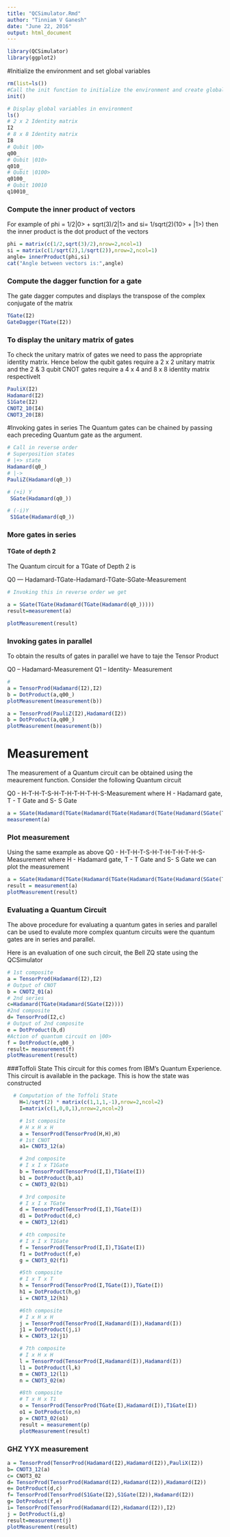 ```yaml
---
title: "QCSimulator.Rmd"
author: "Tinniam V Ganesh"
date: "June 22, 2016"
output: html_document
---
```


```r
library(QCSimulator)
library(ggplot2)
```

#Initialize the environment and set global variables
```r
rm(list=ls())
#Call the init function to initialize the environment and create global variables
init()

# Display global variables in environment
ls()
# 2 x 2 Identity matrix 
I2
# 8 x 8 Identity matrix 
I8
# Qubit |00>
q00_
# Qubit |010>
q010_
# Qubit |0100>
q0100_
# Qubit 10010
q10010_
```

### Compute the inner product of vectors
For example of phi = 1/2|0> + sqrt(3)/2|1> and si= 1/sqrt(2)(10> + |1>) then the 
inner product is the dot product of the vectors
```r
phi = matrix(c(1/2,sqrt(3)/2),nrow=2,ncol=1)
si = matrix(c(1/sqrt(2),1/sqrt(2)),nrow=2,ncol=1)
angle= innerProduct(phi,si)
cat("Angle between vectors is:",angle)
```


### Compute the dagger function for a gate
The gate dagger computes and displays the transpose of the complex conjugate of
the matrix
```r
TGate(I2)
GateDagger(TGate(I2))
```

### To display the unitary matrix of gates
To check the unitary matrix of gates we need to pass the appropriate
identity matrix. Hence below the qubit gates require a 2 x 2 unitary matrix
and the 2 & 3 qubit CNOT gates require a 4 x 4 and 8 x 8 identity matrix
respectivelt
```r

PauliX(I2)
Hadamard(I2)
S1Gate(I2)
CNOT2_10(I4)
CNOT3_20(I8)
```

#Invoking gates in series
The Quantum gates can be chained by passing each preceding Quantum gate as
the argument.

```r
# Call in reverse order
# Superposition states
# |+> state
Hadamard(q0_)
# |->
PauliZ(Hadamard(q0_))

# (+i) Y
 SGate(Hadamard(q0_))

# (-i)Y
 S1Gate(Hadamard(q0_))
```

### More gates in series
#### TGate of depth 2

The Quantum circuit for a TGate of Depth 2 is

Q0 ---   Hadamard-TGate-Hadamard-TGate-SGate-Measurement

```r
# Invoking this in reverse order we get

a = SGate(TGate(Hadamard(TGate(Hadamard(q0_)))))
result=measurement(a)

plotMeasurement(result)

```




### Invoking gates in parallel
To obtain the results of gates in parallel we have to taje the Tensor Product

Q0  -- Hadamard-Measurement
Q1  -- Identity- Measurement
```r
# 
a = TensorProd(Hadamard(I2),I2)
b = DotProduct(a,q00_)
plotMeasurement(measurement(b))

a = TensorProd(PauliZ(I2),Hadamard(I2))
b = DotProduct(a,q00_)
plotMeasurement(measurement(b))

```


# Measurement
The measurement of a Quantum circuit can be obtained using the meaurement function.
Consider the following Quantum circuit

Q0 - H-T-H-T-S-H-T-H-T-H-T-H-S-Measurement
where H - Hadamard gate, T - T Gate and S- S Gate
```r
a = SGate(Hadamard(TGate(Hadamard(TGate(Hadamard(TGate(Hadamard(SGate(TGate(Hadamard(TGate(Hadamard(I2)))))))))))))
measurement(a)
```


### Plot measurement
Using the same example as above 
Q0 - H-T-H-T-S-H-T-H-T-H-T-H-S-Measurement
where H - Hadamard gate, T - T Gate and S- S Gate 
we can plot the measurement
```r
a = SGate(Hadamard(TGate(Hadamard(TGate(Hadamard(TGate(Hadamard(SGate(TGate(Hadamard(TGate(Hadamard(I2)))))))))))))
result = measurement(a)
plotMeasurement(result)
```


### Evaluating a Quantum Circuit 
The above procedure for evaluating a quantum gates in series and parallel can be 
used to evalute more complex quantum circuits were the quantum gates are in series
and parallel.

Here is an evaluation of one such circuit, the Bell ZQ state using the QCSimulator
```r
# 1st composite
a = TensorProd(Hadamard(I2),I2)
# Output of CNOT
b = CNOT2_01(a)
# 2nd series
c=Hadamard(TGate(Hadamard(SGate(I2))))
#2nd composite
d= TensorProd(I2,c)
# Output of 2nd composite
e = DotProduct(b,d)
#Action of quantum circuit on |00>
f = DotProduct(e,q00_)
result= measurement(f)
plotMeasurement(result)
```

###Toffoli State
This circuit for this comes from IBM's Quantum Experience. This circuit
is available in the package. This is how the state was constructed
```r
  # Computation of the Toffoli State
    H=1/sqrt(2) * matrix(c(1,1,1,-1),nrow=2,ncol=2)
    I=matrix(c(1,0,0,1),nrow=2,ncol=2)

    # 1st composite
    # H x H x H
    a = TensorProd(TensorProd(H,H),H)
    # 1st CNOT
    a1= CNOT3_12(a)

    # 2nd composite
    # I x I x T1Gate
    b = TensorProd(TensorProd(I,I),T1Gate(I))
    b1 = DotProduct(b,a1)
    c = CNOT3_02(b1)

    # 3rd composite
    # I x I x TGate
    d = TensorProd(TensorProd(I,I),TGate(I))
    d1 = DotProduct(d,c)
    e = CNOT3_12(d1)

    # 4th composite
    # I x I x T1Gate
    f = TensorProd(TensorProd(I,I),T1Gate(I))
    f1 = DotProduct(f,e)
    g = CNOT3_02(f1)

    #5th composite
    # I x T x T
    h = TensorProd(TensorProd(I,TGate(I)),TGate(I))
    h1 = DotProduct(h,g)
    i = CNOT3_12(h1)

    #6th composite
    # I x H x H
    j = TensorProd(TensorProd(I,Hadamard(I)),Hadamard(I))
    j1 = DotProduct(j,i)
    k = CNOT3_12(j1)

    # 7th composite
    # I x H x H
    l = TensorProd(TensorProd(I,Hadamard(I)),Hadamard(I))
    l1 = DotProduct(l,k)
    m = CNOT3_12(l1)
    n = CNOT3_02(m)

    #8th composite
    # T x H x T1
    o = TensorProd(TensorProd(TGate(I),Hadamard(I)),T1Gate(I))
    o1 = DotProduct(o,n)
    p = CNOT3_02(o1)
    result = measurement(p)
    plotMeasurement(result)
```

### GHZ YYX measurement
```r
a = TensorProd(TensorProd(Hadamard(I2),Hadamard(I2)),PauliX(I2))
b= CNOT3_12(a)
c= CNOT3_02
d= TensorProd(TensorProd(Hadamard(I2),Hadamard(I2)),Hadamard(I2))
e= DotProduct(d,c)
f= TensorProd(TensorProd(S1Gate(I2),S1Gate(I2)),Hadamard(I2))
g= DotProduct(f,e)
i= TensorProd(TensorProd(Hadamard(I2),Hadamard(I2)),I2)
j = DotProduct(i,g)
result=measurement(j)
plotMeasurement(result)
```

